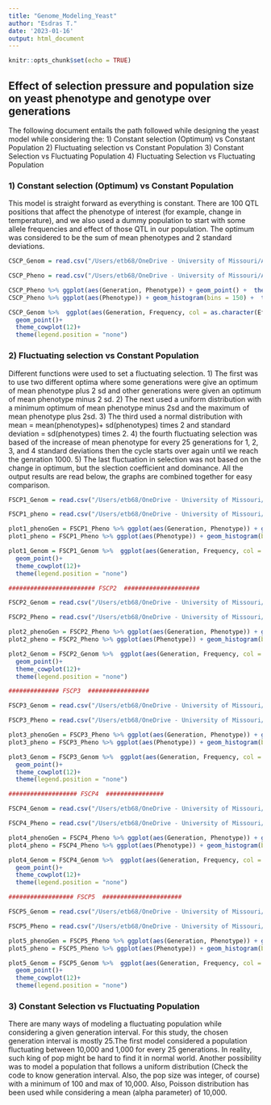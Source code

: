 ```yaml
---
title: "Genome_Modeling_Yeast"
author: "Esdras T."
date: '2023-01-16'
output: html_document
---
```


```r
knitr::opts_chunk$set(echo = TRUE)
```

## Effect of selection pressure and population size on yeast phenotype and genotype over generations

The following document entails the path followed while designing the yeast model while considering the:
1) Constant selection (Optimum) vs Constant Population
2) Fluctuating selection vs Constant Population
3) Constant Selection vs Fluctuating Population
4) Fluctuating Selection vs Fluctuating Population

### 1) Constant selection (Optimum) vs Constant Population
 This model is straight forward as everything is constant. There are 100 QTL positions that affect the phenotype of interest (for example, change in temperature), and we also used a dummy population to start with some allele frequencies and effect of those QTL in our population. The optimum was considered to be the sum of mean phenotypes and 2 standard deviations. 

```r
CSCP_Genom = read.csv("/Users/etb68/OneDrive - University of Missouri/Academics Mizzou (etb68@umsystem.edu)/Biologycal_Sciences/Research_Projects/Yeast_GitHub/evogen-sims/ET_Yeast/output.dir/DummyPop/WF_models/genome_CSCP_WF.csv")

CSCP_Pheno = read.csv("/Users/etb68/OneDrive - University of Missouri/Academics Mizzou (etb68@umsystem.edu)/Biologycal_Sciences/Research_Projects/Yeast_GitHub/evogen-sims/ET_Yeast/output.dir/DummyPop/WF_models/MeanPhenotypes_CSCP_WF.csv")

CSCP_Pheno %>% ggplot(aes(Generation, Phenotype)) + geom_point() +  theme_cowplot(12)
CSCP_Pheno %>% ggplot(aes(Phenotype)) + geom_histogram(bins = 150) +  theme_cowplot(12)

CSCP_Genom %>%  ggplot(aes(Generation, Frequency, col = as.character(Effect)))+
  geom_point()+
  theme_cowplot(12)+
  theme(legend.position = "none")

```

### 2) Fluctuating selection vs Constant Population

Different functions were used to set a fluctuating selection. 1) The first was to use two different optima where some generations were give an optimum of mean phenotype plus 2 sd and  other generations were given an optimum of mean phenotype minus 2 sd.  2) The next used a uniform distribution with a minimum optimum of mean phenotype minus 2sd and the maximum of mean phenotype plus 2sd. 3) The third used a normal distribution with mean = mean(phenotypes)+ sd(phenotypes) times 2 and  standard deviation = sd(phenotypes) times 2. 4) the fourth fluctuating selection was based of the increase of mean phenotype for every 25 generations for 1, 2, 3, and 4 standard deviations then the cycle starts over again until we reach the genration 1000. 5) The last fluctuation in selection was not based on the change in optimum, but the slection coefficient and dominance.
All the output results are read below, the graphs are combined together for easy comparison.

```r
FSCP1_Genom = read.csv("/Users/etb68/OneDrive - University of Missouri/Academics Mizzou (etb68@umsystem.edu)/Biologycal_Sciences/Research_Projects/Yeast_GitHub/evogen-sims/ET_Yeast/output.dir/DummyPop/WF_models/genome_FSCP_WF.v1.csv")

FSCP1_pheno = read.csv("/Users/etb68/OneDrive - University of Missouri/Academics Mizzou (etb68@umsystem.edu)/Biologycal_Sciences/Research_Projects/Yeast_GitHub/evogen-sims/ET_Yeast/output.dir/DummyPop/WF_models/MeanPhenotypes_FSCP_WF.v1.csv")

plot1_phenoGen = FSCP1_Pheno %>% ggplot(aes(Generation, Phenotype)) + geom_point() +  theme_cowplot(12)
plot1_pheno = FSCP1_Pheno %>% ggplot(aes(Phenotype)) + geom_histogram(bins = 150) +  theme_cowplot(12)

plot1_Genom = FSCP1_Genom %>%  ggplot(aes(Generation, Frequency, col = as.character(Effect)))+
  geom_point()+
  theme_cowplot(12)+
  theme(legend.position = "none")

######################## FSCP2  #####################

FSCP2_Genom = read.csv("/Users/etb68/OneDrive - University of Missouri/Academics Mizzou (etb68@umsystem.edu)/Biologycal_Sciences/Research_Projects/Yeast_GitHub/evogen-sims/ET_Yeast/output.dir/DummyPop/WF_models/genome_FSCP_WF.v2.1.csv")

FSCP2_Pheno = read.csv("/Users/etb68/OneDrive - University of Missouri/Academics Mizzou (etb68@umsystem.edu)/Biologycal_Sciences/Research_Projects/Yeast_GitHub/evogen-sims/ET_Yeast/output.dir/DummyPop/WF_models/MeanPhenotypes_FSCP_WF.v2.1.csv")

plot2_phenoGen = FSCP2_Pheno %>% ggplot(aes(Generation, Phenotype)) + geom_point() +  theme_cowplot(12)
plot2_pheno = FSCP2_Pheno %>% ggplot(aes(Phenotype)) + geom_histogram(bins = 150) +  theme_cowplot(12)

plot2_Genom = FSCP2_Genom %>%  ggplot(aes(Generation, Frequency, col = as.character(Effect)))+
  geom_point()+
  theme_cowplot(12)+
  theme(legend.position = "none")

############## FSCP3  #################

FSCP3_Genom = read.csv("/Users/etb68/OneDrive - University of Missouri/Academics Mizzou (etb68@umsystem.edu)/Biologycal_Sciences/Research_Projects/Yeast_GitHub/evogen-sims/ET_Yeast/output.dir/DummyPop/WF_models/genome_FSCP_WF.v2.2.csv")

FSCP3_Pheno = read.csv("/Users/etb68/OneDrive - University of Missouri/Academics Mizzou (etb68@umsystem.edu)/Biologycal_Sciences/Research_Projects/Yeast_GitHub/evogen-sims/ET_Yeast/output.dir/DummyPop/WF_models/MeanPhenotypes_FSCP_WF.v2.2.csv")

plot3_phenoGen = FSCP3_Pheno %>% ggplot(aes(Generation, Phenotype)) + geom_point() +  theme_cowplot(12)
plot3_pheno = FSCP3_Pheno %>% ggplot(aes(Phenotype)) + geom_histogram(bins = 150) +  theme_cowplot(12)

plot3_Genom = FSCP3_Genom %>%  ggplot(aes(Generation, Frequency, col = as.character(Effect)))+
  geom_point()+
  theme_cowplot(12)+
  theme(legend.position = "none")

################### FSCP4  ################

FSCP4_Genom = read.csv("/Users/etb68/OneDrive - University of Missouri/Academics Mizzou (etb68@umsystem.edu)/Biologycal_Sciences/Research_Projects/Yeast_GitHub/evogen-sims/ET_Yeast/output.dir/DummyPop/WF_models/genome_FSCP_WF.v3.csv")

FSCP4_Pheno = read.csv("/Users/etb68/OneDrive - University of Missouri/Academics Mizzou (etb68@umsystem.edu)/Biologycal_Sciences/Research_Projects/Yeast_GitHub/evogen-sims/ET_Yeast/output.dir/DummyPop/WF_models/MeanPhenotypes_FSCP_WF.v3.csv")

plot4_phenoGen = FSCP4_Pheno %>% ggplot(aes(Generation, Phenotype)) + geom_point() +  theme_cowplot(12)
plot4_pheno = FSCP4_Pheno %>% ggplot(aes(Phenotype)) + geom_histogram(bins = 150) +  theme_cowplot(12)

plot4_Genom = FSCP4_Genom %>%  ggplot(aes(Generation, Frequency, col = as.character(Effect)))+
  geom_point()+
  theme_cowplot(12)+
  theme(legend.position = "none")

################## FSCP5  ######################

FSCP5_Genom = read.csv("/Users/etb68/OneDrive - University of Missouri/Academics Mizzou (etb68@umsystem.edu)/Biologycal_Sciences/Research_Projects/Yeast_GitHub/evogen-sims/ET_Yeast/output.dir/DummyPop/WF_models/genome_FSCP_WF.v4.csv")

FSCP5_Pheno = read.csv("/Users/etb68/OneDrive - University of Missouri/Academics Mizzou (etb68@umsystem.edu)/Biologycal_Sciences/Research_Projects/Yeast_GitHub/evogen-sims/ET_Yeast/output.dir/DummyPop/WF_models/MeanPhenotypes_FSCP_WF.v4.csv")

plot5_phenoGen = FSCP5_Pheno %>% ggplot(aes(Generation, Phenotype)) + geom_point() +  theme_cowplot(12)
plot5_pheno = FSCP5_Pheno %>% ggplot(aes(Phenotype)) + geom_histogram(bins = 150) +  theme_cowplot(12)

plot5_Genom = FSCP5_Genom %>%  ggplot(aes(Generation, Frequency, col = as.character(Effect)))+
  geom_point()+
  theme_cowplot(12)+
  theme(legend.position = "none")


```

### 3) Constant Selection vs Fluctuating Population

There are many ways of modeling a fluctuating population while considering a given generation interval. For this study, the chosen generation interval is mostly 25.The first model considered a population fluctuating between 10,000 and 1,000 for every 25 generations. In reality, such king of pop might be hard to find it in normal world. Another possibility was to model a population that follows a uniform distribution (Check the code to know generation interval. Also, the pop size was integer, of course) with a minimum of 100 and max of 10,000. Also, Poisson distribution has been used while considering a mean (alpha parameter) of 10,000.

